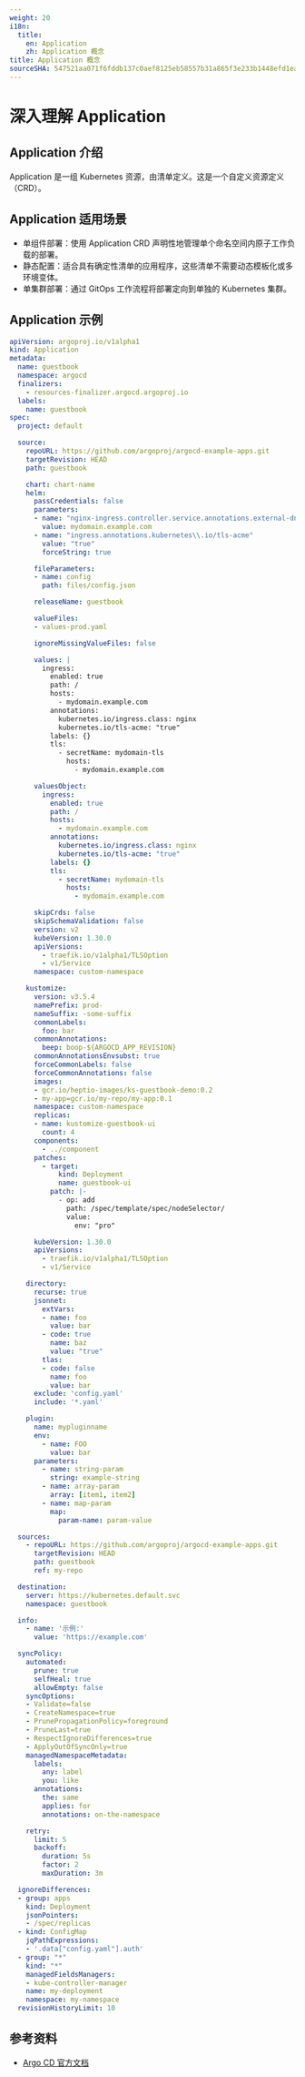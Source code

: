 ```yaml
---
weight: 20
i18n:
  title:
    en: Application
    zh: Application 概念
title: Application 概念
sourceSHA: 547521aa071f6fddb137c0aef8125eb58557b31a865f3e233b1448efd1eabab1
---
```


# 深入理解 Application

## Application 介绍

Application 是一组 Kubernetes 资源，由清单定义。这是一个自定义资源定义（CRD）。

## Application 适用场景

- 单组件部署：使用 Application CRD 声明性地管理单个命名空间内原子工作负载的部署。
- 静态配置：适合具有确定性清单的应用程序，这些清单不需要动态模板化或多环境变体。
- 单集群部署：通过 GitOps 工作流程将部署定向到单独的 Kubernetes 集群。

## Application 示例

```yaml
apiVersion: argoproj.io/v1alpha1
kind: Application
metadata:
  name: guestbook
  namespace: argocd
  finalizers:
    - resources-finalizer.argocd.argoproj.io
  labels:
    name: guestbook
spec:
  project: default

  source:
    repoURL: https://github.com/argoproj/argocd-example-apps.git
    targetRevision: HEAD
    path: guestbook

    chart: chart-name
    helm:
      passCredentials: false
      parameters:
      - name: "nginx-ingress.controller.service.annotations.external-dns\\.alpha\\.kubernetes\\.io/hostname"
        value: mydomain.example.com
      - name: "ingress.annotations.kubernetes\\.io/tls-acme"
        value: "true"
        forceString: true

      fileParameters:
      - name: config
        path: files/config.json

      releaseName: guestbook

      valueFiles:
      - values-prod.yaml

      ignoreMissingValueFiles: false

      values: |
        ingress:
          enabled: true
          path: /
          hosts:
            - mydomain.example.com
          annotations:
            kubernetes.io/ingress.class: nginx
            kubernetes.io/tls-acme: "true"
          labels: {}
          tls:
            - secretName: mydomain-tls
              hosts:
                - mydomain.example.com

      valuesObject:
        ingress:
          enabled: true
          path: /
          hosts:
            - mydomain.example.com
          annotations:
            kubernetes.io/ingress.class: nginx
            kubernetes.io/tls-acme: "true"
          labels: {}
          tls:
            - secretName: mydomain-tls
              hosts:
                - mydomain.example.com

      skipCrds: false
      skipSchemaValidation: false
      version: v2
      kubeVersion: 1.30.0
      apiVersions:
        - traefik.io/v1alpha1/TLSOption
        - v1/Service
      namespace: custom-namespace

    kustomize:
      version: v3.5.4
      namePrefix: prod-
      nameSuffix: -some-suffix
      commonLabels:
        foo: bar
      commonAnnotations:
        beep: boop-${ARGOCD_APP_REVISION}
      commonAnnotationsEnvsubst: true
      forceCommonLabels: false
      forceCommonAnnotations: false
      images:
      - gcr.io/heptio-images/ks-guestbook-demo:0.2
      - my-app=gcr.io/my-repo/my-app:0.1
      namespace: custom-namespace
      replicas:
      - name: kustomize-guestbook-ui
        count: 4
      components:
        - ../component
      patches:
        - target:
            kind: Deployment
            name: guestbook-ui
          patch: |-
            - op: add
              path: /spec/template/spec/nodeSelector/
              value:
                env: "pro"

      kubeVersion: 1.30.0
      apiVersions:
        - traefik.io/v1alpha1/TLSOption
        - v1/Service

    directory:
      recurse: true
      jsonnet:
        extVars:
        - name: foo
          value: bar
        - code: true
          name: baz
          value: "true"
        tlas:
        - code: false
          name: foo
          value: bar
      exclude: 'config.yaml'
      include: '*.yaml'

    plugin:
      name: mypluginname
      env:
        - name: FOO
          value: bar
      parameters:
        - name: string-param
          string: example-string
        - name: array-param
          array: [item1, item2]
        - name: map-param
          map:
            param-name: param-value

  sources:
    - repoURL: https://github.com/argoproj/argocd-example-apps.git
      targetRevision: HEAD
      path: guestbook
      ref: my-repo 

  destination:
    server: https://kubernetes.default.svc
    namespace: guestbook

  info:
    - name: '示例:'
      value: 'https://example.com'

  syncPolicy:
    automated:
      prune: true
      selfHeal: true
      allowEmpty: false
    syncOptions:
    - Validate=false
    - CreateNamespace=true
    - PrunePropagationPolicy=foreground
    - PruneLast=true
    - RespectIgnoreDifferences=true
    - ApplyOutOfSyncOnly=true
    managedNamespaceMetadata:
      labels:
        any: label
        you: like
      annotations:
        the: same
        applies: for
        annotations: on-the-namespace

    retry:
      limit: 5
      backoff:
        duration: 5s
        factor: 2
        maxDuration: 3m

  ignoreDifferences:
  - group: apps
    kind: Deployment
    jsonPointers:
    - /spec/replicas
  - kind: ConfigMap
    jqPathExpressions:
    - '.data["config.yaml"].auth'
  - group: "*"
    kind: "*"
    managedFieldsManagers:
    - kube-controller-manager
    name: my-deployment
    namespace: my-namespace
  revisionHistoryLimit: 10
```

## 参考资料
- [Argo CD 官方文档](https://argo-cd.readthedocs.io/en/stable/)
